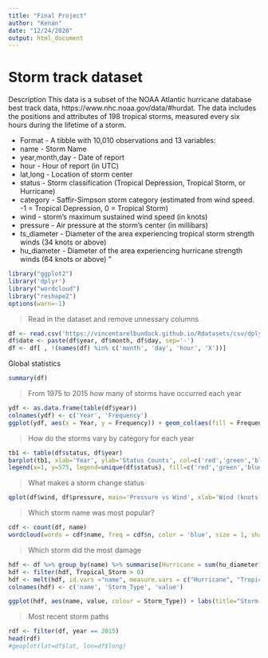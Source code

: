 ```yaml
---
title: "Final Project"
author: "Kenan"
date: "12/24/2020"
output: html_document
---
```


# Storm track dataset

Description
This data is a subset of the NOAA Atlantic hurricane database best track data, https://www.nhc.noaa.gov/data/#hurdat. The data includes the positions and attributes of 198 tropical storms, measured every six hours during the lifetime of a storm.

* Format - A tibble with 10,010 observations and 13 variables:
* name - Storm Name
* year,month,day - Date of report
* hour - Hour of report (in UTC)
* lat,long - Location of storm center
* status - Storm classification (Tropical Depression, Tropical Storm, or Hurricane)
* category - Saffir-Simpson storm category (estimated from wind speed. -1 = Tropical Depression, 0 = Tropical Storm)
* wind - storm's maximum sustained wind speed (in knots)
* pressure - Air pressure at the storm's center (in millibars)
* ts_diameter - Diameter of the area experiencing tropical storm strength winds (34 knots or above)
* hu_diameter - Diameter of the area experiencing hurricane strength winds (64 knots or above)
"

```r
library("ggplot2")
library('dplyr')
library("wordcloud")
library("reshape2")
options(warn=-1)
```

> Read in the dataset and remove unnessary columns
```r
df <- read.csv('https://vincentarelbundock.github.io/Rdatasets/csv/dplyr/storms.csv')
df$date <- paste(df$year, df$month, df$day, sep='-')
df <- df[ , !(names(df) %in% c('month', 'day', 'hour', 'X'))]
```

Global statistics
```r
summary(df)
```

> From 1975 to 2015 how many of storms have occurred each year
```r
ydf <- as.data.frame(table(df$year))
colnames(ydf) <- c('Year', 'Frequency')
ggplot(ydf, aes(x = Year, y = Frequency)) + geom_col(aes(fill = Frequency)) + geom_text(aes(label = Frequency), angle = 90, nudge_y=30) + scale_x_discrete(guide = guide_axis(angle = 90))
```

> How do the storms vary by category for each year
```r
tb1 <- table(df$status, df$year)
barplot(tb1, xlab='Year', ylab='Status Counts', col=c('red','green','blue'))
legend(x=1, y=575, legend=unique(df$status), fill=c('red','green','blue'))
```

> What makes a storm change status
```r
qplot(df$wind, df$pressure, main='Pressure vs Wind', xlab='Wind (knots)', ylab='Pressure (millibars)', col=df$status) + theme(plot.title = element_text(hjust = 0.5))
```

> Which storm name was most popular?
```r
cdf <- count(df, name)
wordcloud(words = cdf$name, freq = cdf$n, color = 'blue', size = 1, shape = "rectangle", backgroundColor = "white") 
```

> Which storm did the most damage
```r
hdf <- df %>% group_by(name) %>% summarise(Hurricane = sum(hu_diameter), Tropical_Storm = sum(ts_diameter))
hdf <- filter(hdf, Tropical_Storm > 0)
hdf <- melt(hdf, id.vars ="name", measure.vars = c("Hurricane", "Tropical_Storm"))
colnames(hdf) <- c('name', 'Storm_Type', 'value')

ggplot(hdf, aes(name, value, colour = Storm_Type)) + labs(title="Storm Damage", x ="Name", y = "Area (miles^2)") + theme(plot.title = element_text(hjust = 0.5)) + scale_x_discrete(guide = guide_axis(angle = 90)) + geom_point()
```

> Most recent storm paths
```r
rdf <- filter(df, year == 2015)
head(rdf)
#geoplot(lat=df$lat, lon=df$long)
```

